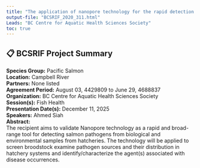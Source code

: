 ```yaml
---
title: "The application of nanopore technology for the rapid detection and characterization of pathogenic organisms in enhancement hatcheries"
output-file: "BCSRIF_2020_311.html"
Leads: "BC Centre for Aquatic Health Sciences Society"
toc: true
---
```


## 📋 BCSRIF Project Summary

**Species Group:** Pacific Salmon  
**Location:** Campbell River  
**Partners:** None listed  
**Agreement Period:** August 03, 4429809 to June 29, 4688837  
**Organization:** BC Centre for Aquatic Health Sciences Society  
**Session(s):** Fish Health  
**Presentation Date(s):** December 11, 2025  
**Speakers:** Ahmed Siah  
**Abstract:**  
The recipient aims to validate Nanopore technology as a rapid and broad-range tool for detecting salmon pathogens from biological and environmental samples from hatcheries. The technology will be applied to screen broodstock examine pathogen sources and their distribution in hatchery systems and identify/characterize the agent(s) associated with disease occurrences.   


